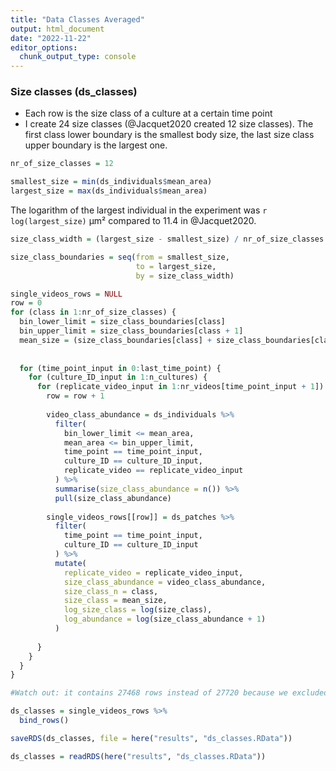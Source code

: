 ```yaml
---
title: "Data Classes Averaged"
output: html_document
date: "2022-11-22"
editor_options: 
  chunk_output_type: console
---
```


### Size classes (ds_classes)

-   Each row is the size class of a culture at a certain time point
-   I create 24 size classes (@Jacquet2020 created 12 size classes). The first class lower boundary is the smallest body size, the last size class upper boundary is the largest one.

```r
nr_of_size_classes = 12

smallest_size = min(ds_individuals$mean_area)
largest_size = max(ds_individuals$mean_area)
```

The logarithm of the largest individual in the experiment was `r log(largest_size)` μm² compared to 11.4 in @Jacquet2020.

```r
size_class_width = (largest_size - smallest_size) / nr_of_size_classes

size_class_boundaries = seq(from = smallest_size,
                            to = largest_size,
                            by = size_class_width)

single_videos_rows = NULL
row = 0
for (class in 1:nr_of_size_classes) {
  bin_lower_limit = size_class_boundaries[class]
  bin_upper_limit = size_class_boundaries[class + 1]
  mean_size = (size_class_boundaries[class] + size_class_boundaries[class + 1]) / 2
  
  
  for (time_point_input in 0:last_time_point) {
    for (culture_ID_input in 1:n_cultures) {
      for (replicate_video_input in 1:nr_videos[time_point_input + 1]) {
        row = row + 1
        
        video_class_abundance = ds_individuals %>%
          filter(
            bin_lower_limit <= mean_area,
            mean_area <= bin_upper_limit,
            time_point == time_point_input,
            culture_ID == culture_ID_input,
            replicate_video == replicate_video_input
          ) %>%
          summarise(size_class_abundance = n()) %>%
          pull(size_class_abundance)
        
        single_videos_rows[[row]] = ds_patches %>%
          filter(
            time_point == time_point_input,
            culture_ID == culture_ID_input
          ) %>%
          mutate(
            replicate_video = replicate_video_input,
            size_class_abundance = video_class_abundance,
            size_class_n = class,
            size_class = mean_size,
            log_size_class = log(size_class),
            log_abundance = log(size_class_abundance + 1)
          )
        
      }
    }
  }
}

#Watch out: it contains 27468 rows instead of 27720 because we excluded already culture_ID = 60, which I spilled during the experiment.

ds_classes = single_videos_rows %>%
  bind_rows()

saveRDS(ds_classes, file = here("results", "ds_classes.RData"))
```

```r
ds_classes = readRDS(here("results", "ds_classes.RData"))
```